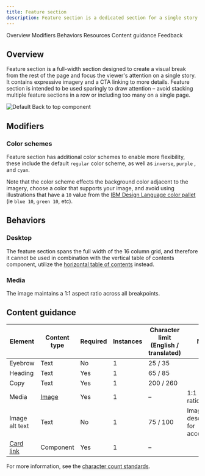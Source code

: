 ```yaml
---
title: Feature section
description: Feature section is a dedicated section for a single story.
---
```



<ComponentDescription name="Feature section" type="layout" />

<AnchorLinks>

<AnchorLink>Overview</AnchorLink>
<AnchorLink>Modifiers</AnchorLink>
<AnchorLink>Behaviors</AnchorLink>
<AnchorLink>Resources</AnchorLink>
<AnchorLink>Content guidance</AnchorLink>
<AnchorLink>Feedback</AnchorLink>

</AnchorLinks>

## Overview

Feature section is a full-width section designed to create a visual break from the rest of the page and focus the viewer's attention on a single story. It contains expressive imagery and a CTA linking to more details. Feature section is intended to be used sparingly to draw attention – avoid stacking multiple feature sections in a row or including too many on a single page.

<Row>
<Column colMd={8} colLg={12}>

![Default Back to top component](../../images/component/feature-section/feature-section.png)

</Column>
</Row>

## Modifiers

### Color schemes

Feature section has additional color schemes to enable more flexibility, these include the default `regular` color scheme, as well as `inverse`, `purple` , and `cyan`.

Note that the color scheme effects the background color adjacent to the imagery, choose a color that supports your image, and avoid using illustrations that have a `10` value from the [IBM Design Language color pallet](https://www.ibm.com/design/language/color#the-palette) (ie `blue 10`, `green 10`, etc).

## Behaviors

### Desktop

The feature section spans the full width of the 16 column grid, and therefore it cannot be used in combination with the vertical table of contents component, utilize the [horizontal table of contents](../components/table-of-contents#horizontal) instead.

### Media

The image maintains a 1:1 aspect ratio across all breakpoints.

<ResourceLinks name="Feature section" type="layout" />

## Content guidance

| Element                                                                      | Content type                                                     | Required | Instances | Character limit <br/>(English / translated) | Notes                                |
| ---------------------------------------------------------------------------- | ---------------------------------------------------------------- | -------- | --------- | ------------------------------------------- | ------------------------------------ |
| Eyebrow                                                                      | Text                                                             | No       | 1         | 25 / 35                                     |                                      |
| Heading                                                                      | Text                                                             | Yes      | 1         | 65 / 85                                     |                                      |
| Copy                                                                         | Text                                                             | Yes      | 1         | 200 / 260                                   |                                      |
| Media                                                                        | [Image](https://www.ibm.com/standards/carbon/components/images/) | Yes      | 1         | –                                           | 1:1 aspect ratio.                    |
| Image alt text                                                               | Text                                                             | No       | 1         | 75 / 100                                    | Image description for accessibility. |
| [Card link](https://www.ibm.com/standards/carbon/components/cards#card-link) | Component                                                        | Yes      | 1         | –                                           |                                      |

For more information, see the [character count standards](https://www.ibm.com/standards/carbon/guidelines/content#character-count-standards).

<ComponentFooter name="Feature section" type="layout" />

